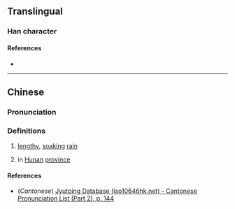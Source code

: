 {{character info/new}}
==Translingual==

===Han character===
{{Han char|rn=85|rad=水|as=13|sn=16|four=37186|canj=EIOC|ids=⿰氵資}}

====References====
* {{Han ref|kx=0653.150|dkj=18402|dj=1063.120|hdz=31763.070|uh=6FAC|ud=28588|bh=E9FA|bd=59898}}

----

==Chinese==
{{zh-forms}}

===Pronunciation===
{{zh-pron
|m=zī
|c=zi1
|mc=y
|oc=y
|ma=
|cat=n,pn
}}

===Definitions===
{{zh-hanzi}}

# [[lengthy]], [[soak]]ing [[rain]]
# {{w|Zi River}} in [[Hunan]] [[province]]

====References====
* (''Cantonese'') [http://www.iso10646hk.net/jp/document/download.jsp Jyutping Database (iso10646hk.net) - Cantonese Pronunciation List (Part 2), p. 144]